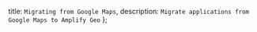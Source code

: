   title: `Migrating from Google Maps`,
  description: `Migrate applications from Google Maps to Amplify Geo`
};
